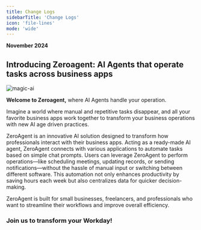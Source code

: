 ```yaml
--- 
title: Change Logs
sidebarTitle: 'Change Logs'
icon: 'file-lines'
mode: 'wide'
---
```


**November 2024**

## Introducing Zeroagent: AI Agents that operate tasks across business apps

![magic-ai](/assets/images/zeroagent-thumnail.png)

**Welcome to Zeroagent,** where AI Agents handle your operation.

Imagine a world where manual and repetitive tasks disappear, and all your favorite business apps work together to transform your business operations with new AI age driven practices.

ZeroAgent is an innovative AI solution designed to transform how professionals interact with their business apps. Acting as a ready-made AI agent, ZeroAgent connects with various applications to automate tasks based on 
simple chat prompts. Users can leverage ZeroAgent to perform operations—like scheduling meetings, updating records, or sending notifications—without the hassle of manual input or switching between different software. This automation not only enhances productivity by saving hours each week but also centralizes data for quicker decision-making. 

ZeroAgent is built for small businesses, freelancers, and professionals who want to streamline their workflows and improve overall efficiency.

### **Join us to transform your Workday!**